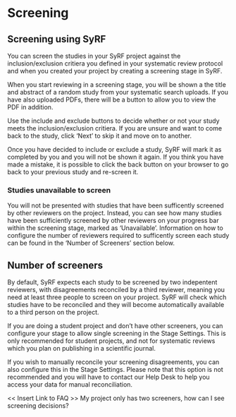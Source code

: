 # Screening {#screening}

## Screening using SyRF
You can screen the studies in your SyRF project against the inclusion/exclusion critiera you defined in your systematic review protocol and when you created your project by creating a screening stage in SyRF.

When you start reviewing in a screening stage, you will be shown a the title and abstract of a random study from your systematic search uploads. If you have also uploaded PDFs, there will be a button to allow you to view the PDF in addition.

Use the include and exclude buttons to decide whether or not your study meets the inclusion/exclusion critiera. If you are unsure and want to come back to the study, click 'Next' to skip it and move on to another.

Once you have decided to include or exclude a study, SyRF will mark it as completed by you and you will not be shown it again. If you think you have made a mistake, it is possible to click the back button on your browser to go back to your previous study and re-screen it.

### Studies unavailable to screen
You will not be presented with studies that have been sufficently screened by other reviewers on the project. Instead, you can see how many studies have been sufficiently screened by other reviewers on your progress bar within the screening stage, marked as 'Unavailable'. Information on how to configure the number of reviewers required to sufficently screen each study can be found in the 'Number of Screeners' section below.

## Number of screeners
By default, SyRF expects each study to be screened by two indepentent reviewers, with disagreements reconciled by a third reviewer, meaning you need at least three people to screen on your project. SyRF will check which studies have to be reconciled and they will become automatically available to a third person on the project.

If you are doing a student project and don't have other screeners, you can configure your stage to allow single screening in the Stage Settings. This is only recommended for student projects, and not for systematic reviews which you plan on publishing in a scientific journal.

If you wish to manually reconcile your screening disagreements, you can also configure this in the Stage Settings. Please note that this option is not recommended and you will have to contact our Help Desk to help you access your data for manual reconciliation.

<< Insert Link to FAQ >>
My project only has two screeners, how can I see screening decisions?
